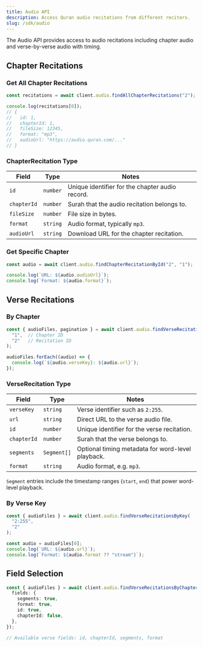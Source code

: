 ```yaml
---
title: Audio API
description: Access Quran audio recitations from different reciters.
slug: /sdk/audio
---
```


The Audio API provides access to audio recitations including chapter audio and verse-by-verse audio with timing.

## Chapter Recitations

### Get All Chapter Recitations

```ts
const recitations = await client.audio.findAllChapterRecitations("2");

console.log(recitations[0]);
// {
//   id: 1,
//   chapterId: 1,
//   fileSize: 12345,
//   format: "mp3",
//   audioUrl: "https://audio.quran.com/..."
// }
```

### ChapterRecitation Type

| Field | Type | Notes |
| --- | --- | --- |
| `id` | `number` | Unique identifier for the chapter audio record. |
| `chapterId` | `number` | Surah that the audio recitation belongs to. |
| `fileSize` | `number` | File size in bytes. |
| `format` | `string` | Audio format, typically `mp3`. |
| `audioUrl` | `string` | Download URL for the chapter recitation. |

### Get Specific Chapter

```ts
const audio = await client.audio.findChapterRecitationById("2", "1");

console.log(`URL: ${audio.audioUrl}`);
console.log(`Format: ${audio.format}`);
```

## Verse Recitations

### By Chapter

```ts
const { audioFiles, pagination } = await client.audio.findVerseRecitationsByChapter(
  "1",  // Chapter ID
  "2"   // Recitation ID
);

audioFiles.forEach((audio) => {
  console.log(`${audio.verseKey}: ${audio.url}`);
});
```

### VerseRecitation Type

| Field | Type | Notes |
| --- | --- | --- |
| `verseKey` | `string` | Verse identifier such as `2:255`. |
| `url` | `string` | Direct URL to the verse audio file. |
| `id` | `number` | Unique identifier for the verse recitation. |
| `chapterId` | `number` | Surah that the verse belongs to. |
| `segments` | `Segment[]` | Optional timing metadata for word-level playback. |
| `format` | `string` | Audio format, e.g. `mp3`. |

`Segment` entries include the timestamp ranges (`start`, `end`) that power word-level playback.

### By Verse Key

```ts
const { audioFiles } = await client.audio.findVerseRecitationsByKey(
  "2:255",
  "2"
);

const audio = audioFiles[0];
console.log(`URL: ${audio.url}`);
console.log(`Format: ${audio.format ?? "stream"}`);
```

## Field Selection

```ts
const { audioFiles } = await client.audio.findVerseRecitationsByChapter("1", "2", {
  fields: {
    segments: true,
    format: true,
    id: true,
    chapterId: false,
  },
});

// Available verse fields: id, chapterId, segments, format
```
